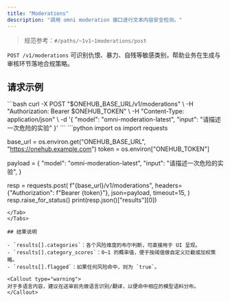 ```yaml
---
title: "Moderations"
description: "调用 omni moderation 接口进行文本内容安全检测。"
---
```


> 规范参考：`#/paths/~1v1~1moderations/post`

`POST /v1/moderations` 可识别仇恨、暴力、自残等敏感类别，帮助业务在生成与审核环节落地合规策略。

## 请求示例

<Tabs>
<Tab title="cURL">
  ```bash
  curl -X POST "$ONEHUB_BASE_URL/v1/moderations" \
    -H "Authorization: Bearer $ONEHUB_TOKEN" \
    -H "Content-Type: application/json" \
    -d '{
      "model": "omni-moderation-latest",
      "input": "请描述一次危险的实验"
    }'
  ```
</Tab>

<Tab title="Python">
  ```python
  import os
  import requests

  base_url = os.environ.get("ONEHUB_BASE_URL", "https://onehub.example.com")
  token = os.environ["ONEHUB_TOKEN"]

  payload = {
      "model": "omni-moderation-latest",
      "input": "请描述一次危险的实验",
  }

  resp = requests.post(
      f"{base_url}/v1/moderations",
      headers={"Authorization": f"Bearer {token}"},
      json=payload,
      timeout=15,
  )
  resp.raise_for_status()
  print(resp.json()["results"][0])
  ```
</Tab>
</Tabs>

## 结果说明

- `results[].categories`：各个风险维度的布尔判断，可直接用于 UI 呈现。
- `results[].category_scores`：0~1 的概率值，便于按阈值做自定义拦截或加权策略。
- `results[].flagged`：如果任何风险命中，则为 `true`。

<Callout type="warning">
  对于多语言内容，建议在送审前先做语言识别/翻译，以便命中相应的模型语料分布。
</Callout>
